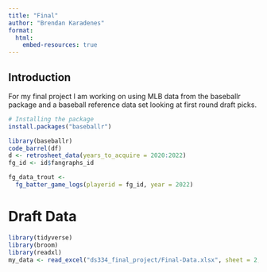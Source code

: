 ```yaml
---
title: "Final"
author: "Brendan Karadenes"
format:
  html:
    embed-resources: true
---
```

## Introduction

For my final project I am working on using MLB data from the baseballr package and a baseball reference data set looking at first round draft picks.


```r
# Installing the package
install.packages("baseballr")
```

```r
library(baseballr)
code_barrel(df)
d <- retrosheet_data(years_to_acquire = 2020:2022)
fg_id <- id$fangraphs_id

fg_data_trout <-
  fg_batter_game_logs(playerid = fg_id, year = 2022)
```

# Draft Data

```r
library(tidyverse)
library(broom)
library(readxl)
my_data <- read_excel("ds334_final_project/Final-Data.xlsx", sheet = 2, col_names = TRUE)
```




